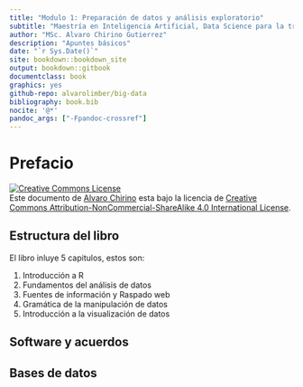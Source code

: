 ```yaml
--- 
title: "Modulo 1: Preparación de datos y análisis exploratorio"
subtitle: "Maestría en Inteligencia Artificial, Data Science para la transformación de negocios"
author: "MSc. Alvaro Chirino Gutierrez"
description: "Apuntes básicos"
date: "`r Sys.Date()`"
site: bookdown::bookdown_site
output: bookdown::gitbook
documentclass: book
graphics: yes
github-repo: alvarolimber/big-data
bibliography: book.bib
nocite: '@*'
pandoc_args: ["-Fpandoc-crossref"]
---
```

# Prefacio {-}

<a rel="license" href="http://creativecommons.org/licenses/by-nc-sa/4.0/"><img alt="Creative Commons License" style="border-width:0" src="https://i.creativecommons.org/l/by-nc-sa/4.0/88x31.png" /></a><br />Este documento de [Alvaro Chirino](https://twiiter/alvarochirinog) esta bajo la licencia de <a rel="license" href="http://creativecommons.org/licenses/by-nc-sa/4.0/">Creative Commons Attribution-NonCommercial-ShareAlike 4.0 International License</a>.

## Estructura del libro  {-}

El libro inluye 5 capitulos, estos son:

1.	Introducción a R
2.	Fundamentos del análisis de datos
3.	Fuentes de información y Raspado web 
4.	Gramática de la manipulación de datos
5.	Introducción a la visualización de datos

## Software y acuerdos {-}

## Bases de datos {-}
